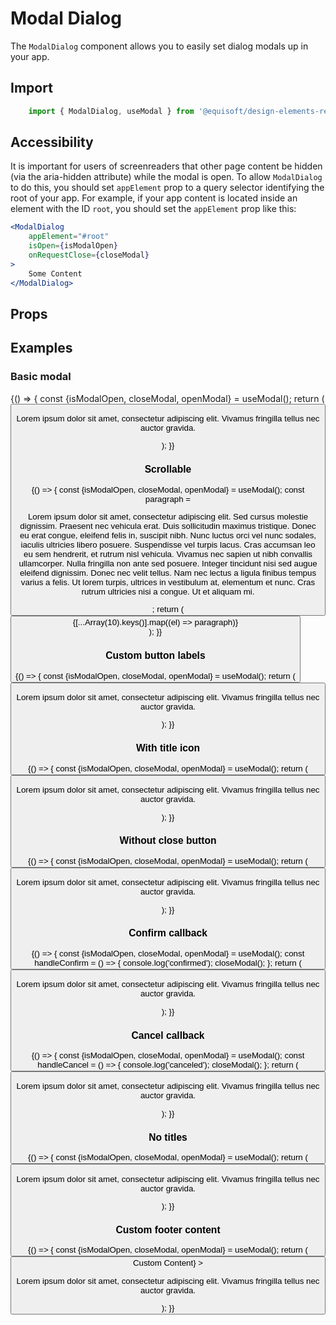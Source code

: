 
<Meta title="Disclosure/Modal Dialog" component={ModalDialog} />

# Modal Dialog

The `ModalDialog` component allows you to easily set dialog modals up in your app.

## Import

```js
    import { ModalDialog, useModal } from '@equisoft/design-elements-react'
```

## Accessibility

It is important for users of screenreaders that other page content be hidden (via the aria-hidden attribute) while the modal is open. To allow `ModalDialog` to do this, you should set `appElement` prop to a query selector identifying the root of your app. For example, if your app content is located inside an element with the ID `root`, you should set the `appElement` prop like this:

```jsx
<ModalDialog
    appElement="#root"
    isOpen={isModalOpen}
    onRequestClose={closeModal}
>
    Some Content
</ModalDialog>
```

## Props

<ArgsTable of={ModalDialog} />

## Examples

### Basic modal

<Preview>
    <Story name="Normal">
        {() => {
            const {isModalOpen, closeModal, openModal} = useModal();
            return (
                <Fragment>
                    <Button label="Open Modal" buttonType="primary" onClick={openModal} />
                    <ModalDialog
                        appElement="#root"
                        ariaDescribedby="story-description"
                        isOpen={isModalOpen}
                        onRequestClose={closeModal}
                        title="Heading 5"
                        subtitle="Subtitle 1"
                    >
                        <p id="story-description">Lorem ipsum dolor sit amet, consectetur adipiscing elit. Vivamus
                            fringilla tellus nec auctor gravida.</p>
                    </ModalDialog>
                </Fragment>
            );
        }}
    </Story>
</Preview>

### Scrollable

<Preview>
    <Story name="Scrollable">
        {() => {
            const {isModalOpen, closeModal, openModal} = useModal();
            const paragraph = <p>Lorem ipsum dolor sit amet, consectetur adipiscing elit. Sed cursus molestie dignissim. Praesent nec vehicula erat. Duis sollicitudin maximus tristique. Donec eu erat congue, eleifend felis in, suscipit nibh. Nunc luctus orci vel nunc sodales, iaculis ultricies libero posuere. Suspendisse vel turpis lacus. Cras accumsan leo eu sem hendrerit, et rutrum nisl vehicula. Vivamus nec sapien ut nibh convallis ullamcorper. Nulla fringilla non ante sed posuere. Integer tincidunt nisi sed augue eleifend dignissim. Donec nec velit tellus. Nam nec lectus a ligula finibus tempus varius a felis. Ut lorem turpis, ultrices in vestibulum at, elementum et nunc. Cras rutrum ultricies nisi a congue. Ut et aliquam mi.</p>;
            return (
                <Fragment>
                    <Button label="Open Modal" buttonType="primary" onClick={openModal} />
                    <ModalDialog
                        appElement="#root"
                        ariaDescribedby="story-description"
                        isOpen={isModalOpen}
                        onRequestClose={closeModal}
                        title="Heading 5"
                        subtitle="Subtitle 1"
                    >
                        <div id="story-description">
                            {[...Array(10).keys()].map((el) => paragraph)}
                        </div>
                    </ModalDialog>
                </Fragment>
            );
        }}
    </Story>
</Preview>

### Custom button labels

<Preview>
    <Story name="Custom button labels">
        {() => {
            const {isModalOpen, closeModal, openModal} = useModal();
            return (
                <Fragment>
                    <Button label="Open Modal" buttonType="primary" onClick={openModal} />
                    <ModalDialog
                        appElement="#root"
                        ariaDescribedby="story-description"
                        isOpen={isModalOpen}
                        onRequestClose={closeModal}
                        confirmButton={{
                            label: 'Custom Confirm'
                        }}
                        cancelButton={{
                            label: 'Custom Cancel'
                        }}
                        title="Heading 5"
                        subtitle="Subtitle 1"
                    >
                        <p id="story-description">Lorem ipsum dolor sit amet, consectetur adipiscing elit. Vivamus
                            fringilla tellus nec auctor gravida.</p>
                    </ModalDialog>
                </Fragment>
            );
        }}
    </Story>
</Preview>

### With title icon

<Preview>
    <Story name="With title icon">
        {() => {
            const {isModalOpen, closeModal, openModal} = useModal();
            return (
                <Fragment>
                    <Button label="Open Modal" buttonType="primary" onClick={openModal} />
                    <ModalDialog
                        appElement="#root"
                        ariaDescribedby="story-description"
                        isOpen={isModalOpen}
                        onRequestClose={closeModal}
                        title="With title icon"
                        titleIcon="warningFilled"
                    >
                        <p id="story-description">Lorem ipsum dolor sit amet, consectetur adipiscing elit. Vivamus
                            fringilla tellus nec auctor gravida.</p>
                    </ModalDialog>
                </Fragment>
            );
        }}
    </Story>
</Preview>

### Without close button

<Preview>
    <Story name="Without close button">
        {() => {
            const {isModalOpen, closeModal, openModal} = useModal();
            return (
                <Fragment>
                    <Button label="Open Modal" buttonType="primary" onClick={openModal} />
                    <ModalDialog
                        appElement="#root"
                        ariaDescribedby="story-description"
                        hasCloseButton={false}
                        isOpen={isModalOpen}
                        onRequestClose={closeModal}
                        title="Without close button"
                    >
                        <p id="story-description">Lorem ipsum dolor sit amet, consectetur adipiscing elit. Vivamus
                            fringilla tellus nec auctor gravida.</p>
                    </ModalDialog>
                </Fragment>
            );
        }}
    </Story>
</Preview>

### Confirm callback

<Preview>
    <Story name="Confirm callback">
        {() => {
            const {isModalOpen, closeModal, openModal} = useModal();
            const handleConfirm = () => {
                console.log('confirmed');
                closeModal();
            };
            return (
                <Fragment>
                    <Button label="Open Modal" buttonType="primary" onClick={openModal} />
                    <ModalDialog
                        appElement="#root"
                        ariaDescribedby="story-description"
                        isOpen={isModalOpen}
                        confirmButton={{
                            onConfirm: handleConfirm,
                        }}
                        onRequestClose={closeModal}
                        title="Heading 5"
                        subtitle="Subtitle 1"
                    >
                        <p id="story-description">Lorem ipsum dolor sit amet, consectetur adipiscing elit. Vivamus
                            fringilla tellus nec auctor gravida.</p>
                    </ModalDialog>
                </Fragment>
            );
        }}
    </Story>
</Preview>

### Cancel callback

<Preview>
    <Story name="Cancel callback">
        {() => {
            const {isModalOpen, closeModal, openModal} = useModal();
            const handleCancel = () => {
                console.log('canceled');
                closeModal();
            };
            return (
                <Fragment>
                    <Button label="Open Modal" buttonType="primary" onClick={openModal} />
                    <ModalDialog
                        appElement="#root"
                        ariaDescribedby="story-description"
                        isOpen={isModalOpen}
                        cancelButton={{
                            onCancel: handleCancel,
                        }}
                        onRequestClose={closeModal}
                        title="Heading 5"
                        subtitle="Subtitle 1"
                    >
                        <p id="story-description">Lorem ipsum dolor sit amet, consectetur adipiscing elit. Vivamus
                            fringilla tellus nec auctor gravida.</p>
                    </ModalDialog>
                </Fragment>
            );
        }}
    </Story>
</Preview>

### No titles

<Preview>
    <Story name="No titles">
        {() => {
            const {isModalOpen, closeModal, openModal} = useModal();
            return (
                <Fragment>
                    <Button label="Open Modal" buttonType="primary" onClick={openModal} />
                    <ModalDialog
                        appElement="#root"
                        ariaLabel="Modal label"
                        ariaDescribedby="story-description"
                        isOpen={isModalOpen}
                        onRequestClose={closeModal}
                    >
                        <p id="story-description">Lorem ipsum dolor sit amet, consectetur adipiscing elit. Vivamus
                            fringilla tellus nec auctor gravida.</p>
                    </ModalDialog>
                </Fragment>
            );
        }}
    </Story>
</Preview>

### Custom footer content

<Preview>
    <Story name="Custom footer content">
        {() => {
            const {isModalOpen, closeModal, openModal} = useModal();
            return (
                <Fragment>
                    <Button label="Open Modal" buttonType="primary" onClick={openModal} />
                    <ModalDialog
                        appElement="#root"
                        ariaDescribedby="story-description"
                        isOpen={isModalOpen}
                        onRequestClose={closeModal}
                        title="Heading 5"
                        subtitle="Subtitle 1"
                        footerContent={<b>Custom Content</b>}
                    >
                        <p id="story-description">Lorem ipsum dolor sit amet, consectetur adipiscing elit. Vivamus
                            fringilla tellus nec auctor gravida.</p>
                    </ModalDialog>
                </Fragment>
            );
        }}
    </Story>
</Preview>
